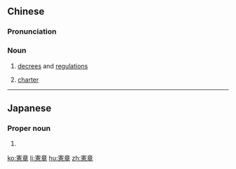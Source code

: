 {{also|宪章}}
==Chinese==
{{zh-forms|s=宪章}}

===Pronunciation===
{{zh-pron
|m=xiànzhāng
|c=hin3 zoeng1
|mn=qz,tw,xm:hiàn-chiong/zz:hiàn-chiang
|cat=n
}}

===Noun===
{{zh-noun}}

# {{lb|zh|literary}} [[decree]]s and [[regulation]]s
# [[charter]] {{gloss|document}}

----

==Japanese==
{{ja-kanjitab|のり|あき}}

===Proper noun===
{{ja-pos|proper|のりあき}}

# {{given name|male|lang=ja|sort=のりあき}}

[[ko:憲章]]
[[li:憲章]]
[[hu:憲章]]
[[zh:憲章]]